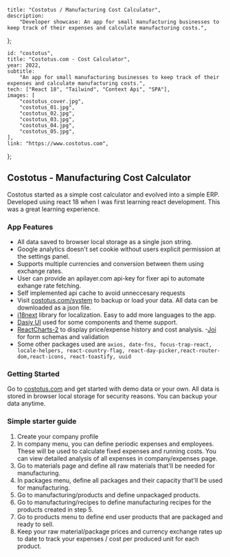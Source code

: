 	title: "Costotus / Manufacturing Cost Calculator",
	description:
		"Developer showcase: An app for small manufacturing businesses to keep track of their expenses and calculate manufacturing costs.",
};

	id: "costotus",
	title: "Costotus.com - Cost Calculator",
	year: 2022,
	subtitle:
		"An app for small manufacturing businesses to keep track of their expenses and calculate manufacturing costs.",
	tech: ["React 18", "Tailwind", "Context Api", "SPA"],
	images: [
		"costotus_cover.jpg",
		"costotus_01.jpg",
		"costotus_02.jpg",
		"costotus_03.jpg",
		"costotus_04.jpg",
		"costotus_05.jpg",
	],
	link: "https://www.costotus.com",
};

## Costotus - Manufacturing Cost Calculator

Costotus started as a simple cost calculator and evolved into a simple ERP.
Developed using react 18 when I was first learning react development.
This was a great learning experience.

### App Features

-   All data saved to browser local storage as a single json string.
-   Google analytics doesn't set cookie without users explicit permission at the settings panel.
-   Supports multiple currencies and conversion between them using exchange rates.
-   User can provide an apilayer.com api-key for fixer api to automate exhange rate fetching.
-   Self implemented api cache to avoid unneccesary requests
-   Visit [costotus.com/system](https://www.costotus.com/system) to backup or load your data. All data can be downloaded as a json file.
-   [i18next](https://www.i18next.com/) library for localization. Easy to add more languages to the app.
-   [Dasiy UI](https://daisyui.com/) used for some components and theme support.
-   [ReactCharts-2](https://react-chartjs-2.js.org/) to display price/expense history and cost analysis. -[Joi](https://joi.dev/) for form schemas and validation
-   Some other packages used are `axios, date-fns, focus-trap-react, locale-helpers, react-country-flag, react-day-picker,react-router-dom,react-icons, react-toastify, uuid`

### Getting Started

Go to [costotus.com](https://www.costotus.com) and get started with demo data or your own.
All data is stored in browser local storage for security reasons. You can backup your data anytime.

### Simple starter guide

1. Create your company profile
2. In company menu, you can define periodic expenses and employees.
   These will be used to calculate fixed expenses and running costs.
   You can view detailed analysis of all expenses in company/expenses page.
3. Go to materials page and define all raw materials that'll be needed for manufacturing.
4. In packages menu, define all packages and their capacity that'll be used for manufacturing.
5. Go to manufacturing/products and define unpackaged products.
6. Go to manufacturing/recipes to define manufacturing recipes for the products created in step 5.
7. Go to products menu to define end user products that are packaged and ready to sell.
8. Keep your raw material/package prices and currency exchange
   rates up to date to track your expenses / cost per produced unit for each product.
